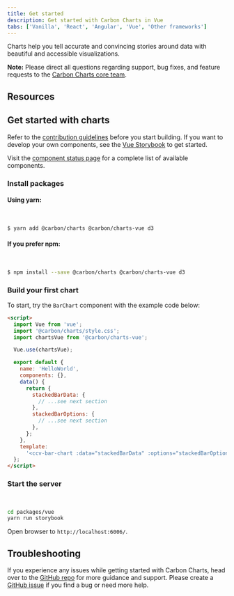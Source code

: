 ```yaml
---
title: Get started
description: Get started with Carbon Charts in Vue
tabs: ['Vanilla', 'React', 'Angular', 'Vue', 'Other frameworks']
---
```



<PageDescription>

Charts help you tell accurate and convincing stories around data with beautiful and accessible visualizations.

</PageDescription>

<InlineNotification>

**Note:** Please direct all questions regarding support, bug fixes, and feature requests to the [Carbon Charts core team](https://github.com/carbon-design-system/carbon-charts#core-team).

</InlineNotification>

## Resources

<Row className="resource-card-group">

<Column colMd={4} colLg={4} noGutterSm>
  <ResourceCard
    subTitle="Try Carbon Charts Vue components with CodeSandbox."
    href="https://codesandbox.io/s/carbon-charts-vue-ghlq0">
    <MdxIcon name="codesandbox" />
  </ResourceCard>
</Column>

  <Column colMd={4} colLg={4} noGutterSm>
    <ResourceCard
      subTitle="Carbon Charts Vue"
      href="https://github.com/carbon-design-system/carbon-charts/tree/master/packages/vue"
    >
      <MdxIcon name="github" />
    </ResourceCard>
  </Column>
</Row>

## Get started with charts

Refer to the [contribution guidelines](https://github.com/carbon-design-system/carbon-charts/blob/master/CONTRIBUTING.md) before you start building. If you want to develop your own components, see the [Vue Storybook](https://github.com/storybookjs/storybook/tree/next/app/vue) to get started.

Visit the [component status page](https://github.com/carbon-design-system/carbon-charts#component-status) for a complete list of available components.

### Install packages

#### Using yarn:

<br />

```bash
$ yarn add @carbon/charts @carbon/charts-vue d3
```

#### If you prefer npm:

<br />

```bash
$ npm install --save @carbon/charts @carbon/charts-vue d3
```

### Build your first chart

To start, try the `BarChart` component with the example code below:

```html path=hello-world.vue
<script>
  import Vue from 'vue';
  import '@carbon/charts/style.css';
  import chartsVue from '@carbon/charts-vue';

  Vue.use(chartsVue);

  export default {
    name: 'HelloWorld',
    components: {},
    data() {
      return {
        stackedBarData: {
          // ...see next section
        },
        stackedBarOptions: {
          // ...see next section
        },
      };
    },
    template:
      '<ccv-bar-chart :data="stackedBarData" :options="stackedBarOptions"></ccv-bar-chart>',
  };
</script>
```

### Start the server

<br />

```bash
cd packages/vue
yarn run storybook
```

Open browser to `http://localhost:6006/`.

<DataOptionsSection />

## Troubleshooting

If you experience any issues while getting started with Carbon Charts, head over to the [GitHub repo](https://github.com/carbon-design-system/carbon-charts) for more guidance and support. Please create a [GitHub issue](https://github.com/carbon-design-system/carbon-charts/issues) if you find a bug or need more help.
